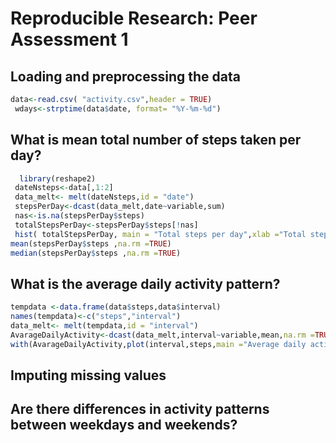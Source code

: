 # Reproducible Research: Peer Assessment 1


## Loading and preprocessing the data

```r
data<-read.csv( "activity.csv",header = TRUE)
 wdays<-strptime(data$date, format= "%Y-%m-%d")

````
## What is mean total number of steps taken per day?

```r
  library(reshape2)
 dateNsteps<-data[,1:2]
 data_melt<- melt(dateNsteps,id = "date")
 stepsPerDay<-dcast(data_melt,date~variable,sum)
 nas<-is.na(stepsPerDay$steps)
 totalStepsPerDay<-stepsPerDay$steps[!nas]
 hist( totalStepsPerDay, main = "Total steps per day",xlab ="Total steps per day",col ="green")
mean(stepsPerDay$steps ,na.rm =TRUE)
median(stepsPerDay$steps ,na.rm =TRUE)

```


## What is the average daily activity pattern?
```r

tempdata <-data.frame(data$steps,data$interval)
names(tempdata)<-c("steps","interval")
data_melt<- melt(tempdata,id = "interval")
AvarageDailyActivity<-dcast(data_melt,interval~variable,mean,na.rm =TRUE)
with(AvarageDailyActivity,plot(interval,steps,main ="Average daily activity pattern",type ="l",xlab = "interval", ylab ="Average steps"))

```

## Imputing missing values



## Are there differences in activity patterns between weekdays and weekends?
